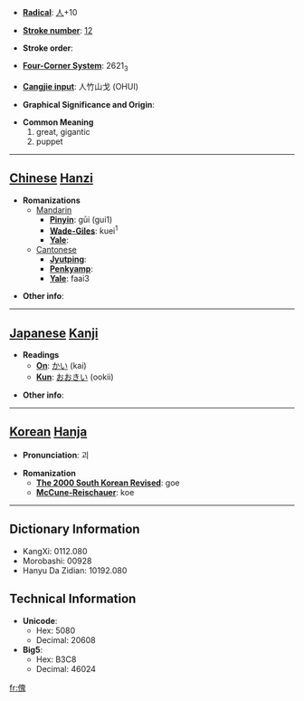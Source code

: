 * '''[[Wiktionary:Chinese radical index| Radical]]''': [[Wiktionary:Chinese radical index 人|人]]+10

* '''[[Wiktionary:Chinese total strokes index|Stroke number]]''': [[Wiktionary:Chinese total strokes index 12|12]]

* '''Stroke order''': 

* '''[[Wiktionary:Chinese four corner index|Four-Corner System]]''': 2621<sub>3</sub>

* '''[[Wiktionary:Chinese Cangjie index|Cangjie input]]''': 人竹山戈 (OHUI)

* '''Graphical Significance and Origin''': 

* '''Common Meaning'''
*#great, gigantic
*# puppet


----

== [[Chinese]] [[Hanzi]] ==

* '''Romanizations'''
** [[Mandarin]]
*** '''[[Pinyin]]''': gūi (gui1)
*** '''[[Wade-Giles]]''': kuei<sup>1</sup>
*** '''[[Yale]]''': 
**[[Cantonese]]
***'''[[Jyutping]]''':
***'''[[Penkyamp]]''': 
***'''[[Yale]]''': faai3

* '''Other info''': 

----

== [[Japanese]] [[Kanji]] ==

* '''Readings'''
** '''[[On]]''': [[かい]] (kai)
** '''[[Kun]]''': [[おおきい]] (ookii)

* '''Other info''':  

----

== [[Korean]] [[Hanja]] ==

* '''Pronunciation''': 괴

* '''Romanization'''
** '''[[The 2000 South Korean Revised Romanization|The 2000 South Korean Revised]]''': goe
** '''[[McCune-Reischauer]]''': koe

----

== Dictionary Information ==

* KangXi: 0112.080
* Morobashi: 00928
* Hanyu Da Zidian: 10192.080

== Technical Information ==

* '''Unicode''':
** Hex: 5080
** Decimal: 20608
* '''Big5''':
** Hex: B3C8
** Decimal: 46024

[[fr:傀]]
